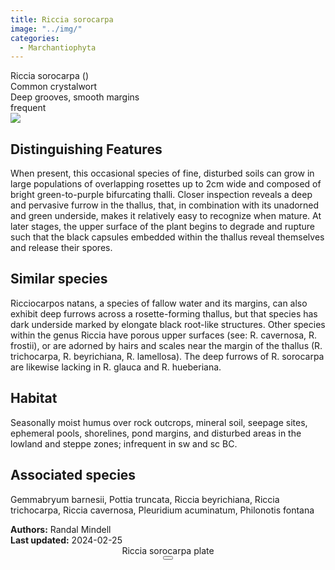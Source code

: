 ```yaml
---
title: Riccia sorocarpa
image: "../img/"
categories:
  - Marchantiophyta
---
```


<script src="../js/micromodal.min.js"></script>
<div class="info-panel">
 <div class="info-top">
  <div class="taxon-scientific"><span class="taxon-name">Riccia sorocarpa</span> <span class="taxon-authority"></span> <span class="taxon-family">()</span></div>
  <div class="taxon-common">Common crystalwort</div>
 </div>
 <div class="info-bottom">
  <div class="taxon-qnd">Deep grooves, smooth margins</div>
  <div class="taxon-abundance">frequent</div>
 </div>
</div>
<div class="imerss-content-frame">
 <div class="imerss-image-header">
  <div class="imerss-image-holder imerss-column-left" data-toggle="tooltip" style="background-image: url(../img/)" title="">
  </div>

  <div class="imerss-image-holder imerss-column-right" data-toggle="tooltip" style="background-image: url(../img/)" title="">
  </div>
 </div>
 <div class="imerss-content-lower">
  <div class="imerss-column-left">
  <div class="tab-microscope" data-micromodal-trigger="modal-plate">
  <img src="../img/bryo guide microscope.png"/>
  </div>

<h2>Distinguishing Features</h2>

When present, this occasional species of fine, disturbed soils can grow in large populations of overlapping rosettes up to 2cm wide and composed of bright green-to-purple bifurcating thalli. Closer inspection reveals a deep and pervasive furrow in the thallus, that, in combination with its unadorned and green underside, makes it relatively easy to recognize when mature. At later stages, the upper surface of the plant begins to degrade and rupture such that the black capsules embedded within the thallus reveal themselves and release their spores.

<h2>Similar species</h2>

Ricciocarpos natans, a species of fallow water and its margins, can also exhibit deep furrows across a rosette-forming thallus, but that species has dark underside marked by elongate black root-like structures. Other species within the genus Riccia have porous upper surfaces (see: R. cavernosa, R. frostii), or are adorned by hairs and scales near the margin of the thallus (R. trichocarpa, R. beyrichiana, R. lamellosa). The deep furrows of R. sorocarpa are likewise lacking in R. glauca and R. hueberiana.

<h2>Habitat</h2>

Seasonally moist humus over rock outcrops, mineral soil, seepage sites, ephemeral pools, shorelines, pond margins, and disturbed areas in the lowland and steppe zones; infrequent in sw and sc BC.

<h2>Associated species</h2>

Gemmabryum barnesii, Pottia truncata, Riccia beyrichiana, Riccia trichocarpa, Riccia cavernosa, Pleuridium acuminatum, Philonotis fontana
</div>

<div class="imerss-column-right">

<div class="imerss-image-holder imerss-column-right" data-toggle="tooltip" style="background-image: url(../img/)" title="">
</div>

</div>

</div>
</div>

<div class="taxon-footer">
 <div class="taxon-authors"><b>Authors:</b> <span>Randal Mindell</span></div>
 <div class="taxon-update"><b>Last updated:</b> <span>2024-02-25</span></div>
</div>

<div class="modal micromodal-slide" id="modal-plate" aria-hidden="true">
 <div class="modal__overlay" tabindex="-1" data-micromodal-close>
  <div class="modal__container" role="dialog" aria-modal="true" aria-labelledby="modal-plate-title" >
   <header class="modal__header">
   <div class="modal__title" id="modal-plate-title">
  Riccia sorocarpa plate
   </div>
   <button class="modal__close" aria-label="Close" data-micromodal-close></button>
   </header>
  <div class="modal__content" id="modal-plate-content">
   <div class="imerss-image-holder" data-toggle="tooltip" style="background-image: url(../img/)" title="">
  </div>
  </div>
  </div>
 </div>
</div>
<script>
MicroModal.init();
</script>

